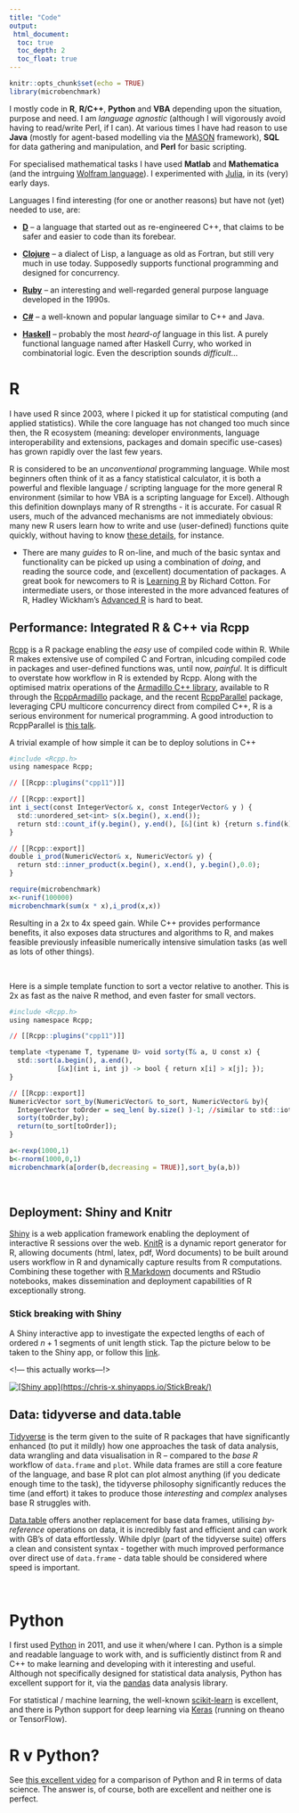 ```yaml
---
title: "Code"
output:
 html_document:
  toc: true
  toc_depth: 2
  toc_float: true
---
```


```r
knitr::opts_chunk$set(echo = TRUE)
library(microbenchmark)
```
I mostly code in __R__, __R/C++__, __Python__ and __VBA__ depending upon the situation, purpose and need. I am  *language agnostic* (although I will vigorously avoid having to read/write Perl, if I can). At various times I have had reason to use __Java__ (mostly for agent-based modelling via the [MASON](http://cs.gmu.edu/~eclab/projects/mason/) framework), __SQL__ for data gathering and manipulation, and __Perl__ for basic scripting. 

For specialised mathematical tasks I have used __Matlab__ and __Mathematica__ (and the intrguing [Wolfram language](http://www.wolfram.com/language/fast-introduction-for-programmers/en/)). I experimented with [Julia](http://julialang.org/), in its (very) early days. 

Languages I find interesting (for one or another reasons) but have not (yet) needed to use, are:

* [__D__](https://dlang.org/) -- a language that started out as re-engineered C++, that claims to be safer and easier to code than its forebear.

* [__Clojure__](https://clojure.org/) -- a dialect of Lisp, a language as old as Fortran, but still very much in use today. Supposedly supports functional programming and designed for concurrency.

* [__Ruby__](https://www.ruby-lang.org/en/) -- an interesting and well-regarded general purpose language developed in the 1990s.

* [__C#__](https://msdn.microsoft.com/en-gb/library/67ef8sbd.aspx) -- a well-known and popular language similar to C++ and Java.

* [__Haskell__](https://www.haskell.org/) -- probably the most *heard-of* language in this list. A purely functional language named after Haskell Curry, who worked in combinatorial logic. Even the description sounds *difficult*...

# R

I have used R since 2003, where I picked it up for statistical computing (and applied statistics). While the core language has not changed too much since then, the R ecosystem (meaning: developer environments, language interoperability and extensions, packages and domain specific use-cases) has grown rapidly over the last few years.

R is considered to be an *unconventional* programming language. While most beginners often think of it as a fancy statistical calculator, it is both a powerful and flexible language / scripting language for the more general R environment (similar to how VBA is a scripting language for Excel). Although this definition downplays many of R strengths - it is accurate. For casual R users, much of the advanced mechanisms are not immediately obvious: many new R users learn how to write and use (user-defined) functions quite quickly, without having to know [these details](https://kevinushey.github.io/blog/2015/11/22/what-is-a-function/), for instance.

* There are many *guides* to R on-line, and much of the basic syntax and functionality can be picked up using a combination of *doing*, and reading the source code, and (excellent) documentation of packages. A great book for newcomers to R is [Learning R](https://www.amazon.co.uk/Learning-R-Richard-Cotton/dp/1449357105/ref=sr_1_2?s=books&ie=UTF8&qid=1488064624&sr=1-2) by Richard Cotton. For intermediate users, or those interested in the more advanced features of R, Hadley Wickham's [Advanced R](http://adv-r.had.co.nz/) is hard to beat. 

## Performance: Integrated R & C++ via Rcpp

[Rcpp](http://dirk.eddelbuettel.com/code/rcpp.html) is a R package enabling the *easy* use of compiled code within R. While R makes extensive use of compiled C and Fortran, inlcuding compiled code in packages and user-defined functions was, until now, *painful*. It is difficult to overstate how workflow in R is extended by Rcpp. Along with the optimised matrix operations of the [Armadillo C++ library](http://arma.sourceforge.net/), available to R through the [RcppArmadillo](http://dirk.eddelbuettel.com/code/rcpp.armadillo.html) package, and the recent [RcppParallel](https://rcppcore.github.io/RcppParallel/) package, leveraging CPU multicore concurrency direct from compiled C++, R is a serious environment for numerical programming. A good introduction to RcppParallel is [this talk](https://www.rstudio.com/resources/webinars/rcppparallel-a-toolkit-for-portable-high-performance-algorithms/).

A trivial example of how simple it can be to deploy solutions in C++ 
```r
#include <Rcpp.h>
using namespace Rcpp;

// [[Rcpp::plugins("cpp11")]]

// [[Rcpp::export]]
int i_sect(const IntegerVector& x, const IntegerVector& y ) {
  std::unordered_set<int> s(x.begin(), x.end());
  return std::count_if(y.begin(), y.end(), [&](int k) {return s.find(k) != s.end();});
}

// [[Rcpp::export]]
double i_prod(NumericVector& x, NumericVector& y) {
  return std::inner_product(x.begin(), x.end(), y.begin(),0.0);
}
```


```r
require(microbenchmark)
x<-runif(100000)
microbenchmark(sum(x * x),i_prod(x,x))
```
Resulting in a 2x to 4x speed gain. While C++ provides performance benefits, it also exposes data structures and algorithms to R, and makes feasible previously infeasible numerically intensive simulation tasks (as well as lots of other things).

<br>

Here is a simple template function to sort a vector relative to another. This is 2x as fast as the naive R method, and even faster for small vectors.
```r
#include <Rcpp.h>
using namespace Rcpp;

// [[Rcpp::plugins("cpp11")]]

template <typename T, typename U> void sorty(T& a, U const x) {
  std::sort(a.begin(), a.end(),
            [&x](int i, int j) -> bool { return x[i] > x[j]; });
}

// [[Rcpp::export]]
NumericVector sort_by(NumericVector& to_sort, NumericVector& by){
  IntegerVector toOrder = seq_len( by.size() )-1; //similar to std::iota, gives {0,1,2,..,by.size()-1}
  sorty(toOrder,by);
  return(to_sort[toOrder]);
}
```

```r
a<-rexp(1000,1)
b<-rnorm(1000,0,1)
microbenchmark(a[order(b,decreasing = TRUE)],sort_by(a,b))
```
<br>

## Deployment: Shiny and Knitr

[Shiny](https://shiny.rstudio.com/) is a web application framework enabling the deployment of interactive R sessions over the web. [KnitR](https://yihui.name/knitr/) is a dynamic report generator for R, allowing documents (html, latex, pdf, Word documents) to be built around users workflow in R and dynamically capture results from R computations. Combining these together with [R Markdown](http://rmarkdown.rstudio.com/index.html) documents and RStudio notebooks, makes dissemination and deployment capabilities of R exceptionally strong.

### Stick breaking with Shiny

A Shiny interactive app to investigate the expected lengths of each of ordered $n+1$ segments of unit length stick. Tap the picture below to be taken to the Shiny app, or follow this [link](https://chris-x.shinyapps.io/StickBreak/).

<!--- this actually works---!>
<!-- <iframe src="https://chris-x.shinyapps.io/StickBreak/" style="border: none; width: 440px; height: 600px"></iframe> -->


[![[Shiny app](https://chris-x.shinyapps.io/StickBreak/)](images/stick_io.jpg)](https://chris-x.shinyapps.io/StickBreak/)

## Data: tidyverse and data.table

[Tidyverse](https://blog.rstudio.org/2016/09/15/tidyverse-1-0-0/) is the term given to the suite of R packages that have significantly enhanced (to put it mildly) how one approaches the task of data analysis, data wrangling and data visualisation in R -- compared to the *base R* workflow of `data.frame` and `plot`. While data frames are still a core feature of the language, and base R plot can plot almost anything (if you dedicate enough time to the task), the tidyverse philosophy significantly reduces the time (and effort) it takes to produce those *interesting* and *complex* analyses base R struggles with.

[Data.table](https://github.com/Rdatatable/data.table/wiki) offers another replacement for base data frames, utilising *by-reference* operations on data, it is incredibly fast and efficient and can work with GB's of data effortlessly. While dplyr (part of the tidyverse suite) offers a clean and consistent syntax - together with much improved performance over direct use of `data.frame` - data table should be considered where speed is important.

<br>

# Python

I first used [Python](https://www.python.org/) in 2011, and use it when/where I can. Python is a simple and readable language to work with, and is sufficiently distinct from R and C++ to make learning and developing with it interesting and useful. Although not specifically designed for statistical data analysis, Python has excellent support for it, via the [pandas](http://pandas.pydata.org/) data analysis library.

For statistical / machine learning, the well-known [scikit-learn](http://scikit-learn.org/stable/) is excellent, and there is Python support for deep learning via [Keras](https://keras.io/) (running on theano or TensorFlow).


# R v Python?

See [this excellent video](https://blog.dominodatalab.com/video-huge-debate-r-vs-python-data-science/) for a comparison of Python and R in terms of data science. The answer is, of course, both are excellent and neither one is perfect.

